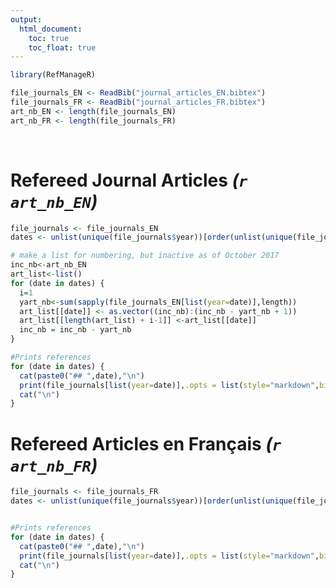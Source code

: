 ```yaml
---
output:
  html_document:
    toc: true
    toc_float: true
---
```



```r
library(RefManageR)

file_journals_EN <- ReadBib("journal_articles_EN.bibtex")
file_journals_FR <- ReadBib("journal_articles_FR.bibtex")
art_nb_EN <- length(file_journals_EN)
art_nb_FR <- length(file_journals_FR)

```
<br/>

# Refereed Journal Articles *(`r art_nb_EN`)*

```r
file_journals <- file_journals_EN
dates <- unlist(unique(file_journals$year))[order(unlist(unique(file_journals$year)),decreasing = TRUE)]

# make a list for numbering, but inactive as of October 2017
inc_nb<-art_nb_EN
art_list<-list()
for (date in dates) {
  i=1
  yart_nb<-sum(sapply(file_journals_EN[list(year=date)],length))
  art_list[[date]] <- as.vector((inc_nb):(inc_nb - yart_nb + 1))
  art_list[[length(art_list) + i-1]] <-art_list[[date]]
  inc_nb = inc_nb - yart_nb
}

#Prints references
for (date in dates) {
  cat(paste0("## ",date),"\n")
  print(file_journals[list(year=date)],.opts = list(style="markdown",bib.style ="authoryear" ,max.names =20,dashed=FALSE,no.print.fields = "issn"))
  cat("\n")
}

```


# Refereed Articles en Français *(`r art_nb_FR`)*

```r
file_journals <- file_journals_FR
dates <- unlist(unique(file_journals$year))[order(unlist(unique(file_journals$year)),decreasing = TRUE)]


#Prints references
for (date in dates) {
  cat(paste0("## ",date),"\n")
  print(file_journals[list(year=date)],.opts = list(style="markdown",bib.style ="authoryear" ,max.names =20,dashed=FALSE,no.print.fields = "issn"))
  cat("\n")
}

```
